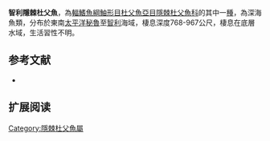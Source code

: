 {{Speciesbox
| name = 智利隱棘杜父魚
| image = 
| image_width = 250px
| image_caption = 
| status = NE
| status_system = IUCN3.1
| genus = Psychrolutes
| species = sio
| authority = [[Nelson|Nelson]], 1980
| synonyms = 
}}

'''智利隱棘杜父魚'''，為[[輻鰭魚綱|輻鰭魚綱]][[鮋形目|鮋形目]][[杜父魚亞目|杜父魚亞目]][[隱棘杜父魚科|隱棘杜父魚科]]的其中一[[種|種]]，為深海魚類，分布於東南[[太平洋|太平洋]][[秘魯|秘魯]]至[[智利|智利]]海域，棲息深度768-967公尺，棲息在底層水域，生活習性不明。
==参考文献==
*{{FishBase_species|genus=Psychrolutes|species=sio|year=2014|month=5}}

== 扩展阅读 ==
{{refbegin}}
{{wikispecies-inline|Psychrolutes sio|智利隱棘杜父魚}}
{{refend}}

{{Wikispecies|Psychrolutes sio}}
{{Taxonbar|from=Q2027882}}

[[Category:隱棘杜父魚屬|Category:隱棘杜父魚屬]]


{{魚類小作品}}